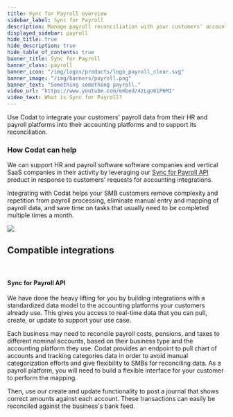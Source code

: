 ```yaml
---
title: Sync for Payroll overview
sidebar_label: Sync for Payroll
description: Manage payroll reconciliation with your customers' accounting platform
displayed_sidebar: payroll
hide_title: true
hide_description: true
hide_table_of_contents: true
banner_title: Sync for Payroll
banner_class: payroll
banner_icon: "/img/logos/products/logo_payroll_clear.svg"
banner_image: "/img/banners/payroll.png"
banner_text: "Something something payroll."
video_url: "https://www.youtube.com/embed/4zLgo0iP6MI"
video_text: What is Sync for Payroll?
---
```




Use Codat to integrate your customers' payroll data from their HR and payroll platforms into their accounting platforms and to support its reconciliation.

### How Codat can help

We can support HR and payroll software software companies and vertical SaaS companies in their activity by leveraging our [Sync for Payroll API](/sync-for-payroll-api) product in response to customers' requests for accounting integrations. 

Integrating with Codat helps your SMB customers remove complexity and repetition from payroll processing, eliminate manual entry and mapping of payroll data, and save time on tasks that usually need to be completed multiple times a month. 

![](/img/use-cases/summary-pages/payroll.png)

## Compatible integrations

<br />

<IntegrationsList integrations={payrollIntegrations} />

#### Sync for Payroll API

We have done the heavy lifting for you by building integrations with a standardized data model to the accounting platforms your customers already use. This gives you access to real-time data that you can pull, create, or update to support your use case.

Each business may need to reconcile payroll costs, pensions, and taxes to different nominal accounts, based on their business type and the accounting platform they use. Codat provides an endpoint to pull chart of accounts and tracking categories data in order to avoid manual categorization efforts and give flexibility to SMBs for reconciling data. As a payroll platform, you will need to build a flexible interface for your customer to perform the mapping.  

Then, use our create and update functionality to post a journal that shows correct amounts against each account. These transactions can easily be reconciled against the business's bank feed.